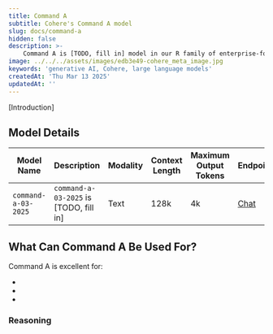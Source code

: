 ```yaml
---
title: Command A
subtitle: Cohere's Command A model
slug: docs/command-a
hidden: false
description: >-
    Command A is [TODO, fill in] model in our R family of enterprise-focused large language models. It excels at [TODO, fill in].
image: ../../../assets/images/edb3e49-cohere_meta_image.jpg
keywords: 'generative AI, Cohere, large language models'
createdAt: 'Thu Mar 13 2025'
updatedAt: ''
---
```


[Introduction]




## Model Details
| Model Name               | Description                                                                                                                                                                                                                                                                                                                                                      | Modality          | Context Length | Maximum Output Tokens | Endpoints                                                                                  |
|--------------------------|------------------------------------------------------------------------------------------------------------------------------------------------------------------------------------------------------------------------------------------------------------------------------------------------------------------------------------------------------------------|-------------------|----------------|-----------------------|-------------------------------------------------------------------------------------------|
| `command-a-03-2025`      | `command-a-03-2025` is [TODO, fill in]                                            | Text                 | 128k           | 4k                    | [Chat](/reference/chat)|

## What Can Command A Be Used For?
Command A is excellent for:

-  
- 
- 

### Reasoning 